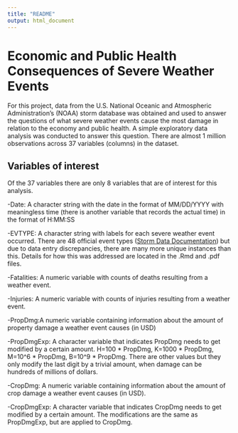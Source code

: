 ```yaml
---
title: "README"
output: html_document
---
```


# Economic and Public Health Consequences of Severe Weather Events
For this project, data from the U.S. National Oceanic and Atmospheric Administration’s (NOAA) storm database
was obtained and used to answer the questions of what severe weather events cause the most damage in relation
to the economy and public health. A simple exploratory data analysis was conducted to answer this question. 
There are almost 1 million observations across 37 variables (columns) in the dataset.

## Variables of interest
Of the 37 variables there are only 8 variables that are of interest for this analysis.
  
  -Date: A character string with the date in the format of MM/DD/YYYY with meaningless time
  (there is another variable that records the actual time) in the format of H:MM:SS
  
  -EVTYPE: A character string with labels for each severe weather event occurred. There are 48
  official event types ([Storm Data Documentation](https://d396qusza40orc.cloudfront.net/repdata%2Fpeer2_doc%2Fpd01016005curr.pdf)) but due to data entry discrepancies, there are many more unique instances
  than this. Details for how this was addressed are located in the .Rmd and .pdf files.
  
  -Fatalities: A numeric variable with counts of deaths resulting from a weather event.
  
  -Injuries: A numeric variable with counts of injuries resulting from a weather event.
  
  -PropDmg:A numeric variable containing information about the amount of property damage a 
  weather event causes (in USD)
  
  -PropDmgExp: A character variable that indicates PropDmg needs to get modified by a certain 
  amount. H=100 \* PropDmg, K=1000 \* PropDmg, M=10^6 \* PropDmg, B=10^9 \* PropDmg. 
  There are other values  but they only modify the last digit by a trivial amount, when damage 
  can be hundreds of millions of dollars.
  
  -CropDmg: A numeric variable containing information about the amount of crop damage a weather
  event causes (in USD).
  
  -CropDmgExp: A character variable that indicates CropDmg needs to get modified by a certain 
  amount. The modifications are the same as PropDmgExp, but are applied to CropDmg.

